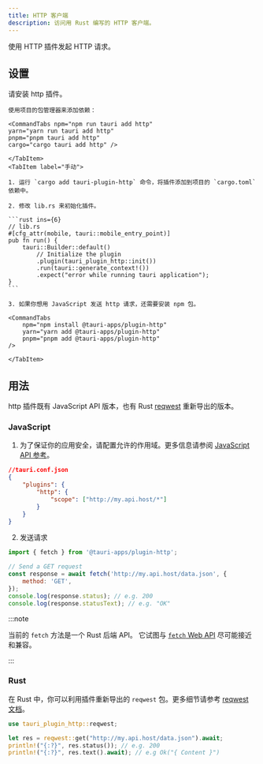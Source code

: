 ```yaml
---
title: HTTP 客户端
description: 访问用 Rust 编写的 HTTP 客户端。
---
```



<PluginLinks plugin="http" />

使用 HTTP 插件发起 HTTP 请求。

## 设置

请安装 http 插件。

<Tabs>
    <TabItem label="自动">

    使用项目的包管理器来添加依赖：

    <CommandTabs npm="npm run tauri add http"
    yarn="yarn run tauri add http"
    pnpm="pnpm tauri add http"
    cargo="cargo tauri add http" />

    </TabItem>
    <TabItem label="手动">

    1. 运行 `cargo add tauri-plugin-http` 命令，将插件添加到项目的 `cargo.toml` 依赖中。

    2. 修改 lib.rs 来初始化插件。

    ```rust ins={6}
    // lib.rs
    #[cfg_attr(mobile, tauri::mobile_entry_point)]
    pub fn run() {
        tauri::Builder::default()
            // Initialize the plugin
            .plugin(tauri_plugin_http::init())
            .run(tauri::generate_context!())
            .expect("error while running tauri application");
    }
    ```

    3. 如果你想用 JavaScript 发送 http 请求，还需要安装 npm 包。

    <CommandTabs
        npm="npm install @tauri-apps/plugin-http"
        yarn="yarn add @tauri-apps/plugin-http"
        pnpm="pnpm add @tauri-apps/plugin-http"
    />

    </TabItem>

</Tabs>

## 用法

http 插件既有 JavaScript API 版本，也有 Rust [reqwest](https://docs.rs/reqwest/) 重新导出的版本。

### JavaScript

1. 为了保证你的应用安全，请配置允许的作用域。更多信息请参阅 [JavaScript API 参考](/references/js/http/#security)。

```json
//tauri.conf.json
{
	"plugins": {
		"http": {
			"scope": ["http://my.api.host/*"]
		}
	}
}
```

2. 发送请求

```js
import { fetch } from '@tauri-apps/plugin-http';

// Send a GET request
const response = await fetch('http://my.api.host/data.json', {
	method: 'GET',
});
console.log(response.status); // e.g. 200
console.log(response.statusText); // e.g. "OK"
```

:::note

当前的 `fetch` 方法是一个 Rust 后端 API。 它试图与 [`fetch` Web API](https://developer.mozilla.org/en-US/docs/Web/API/Fetch_API) 尽可能接近和兼容。

:::

### Rust

在 Rust 中，你可以利用插件重新导出的 `reqwest` 包。更多细节请参考 [reqwest 文档](https://docs.rs/reqwest/)。

```rust
use tauri_plugin_http::reqwest;

let res = reqwest::get("http://my.api.host/data.json").await;
println!("{:?}", res.status()); // e.g. 200
println!("{:?}", res.text().await); // e.g Ok("{ Content }")
```
